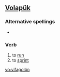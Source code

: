 ==[[Volapük]]==

===Alternative spellings===
* {{l|vo|vifagoloyn}}

===Verb===
{{infl|vo|verb}}

# to [[run]]
# to [[sprint]]

[[vo:vifagolön]]
